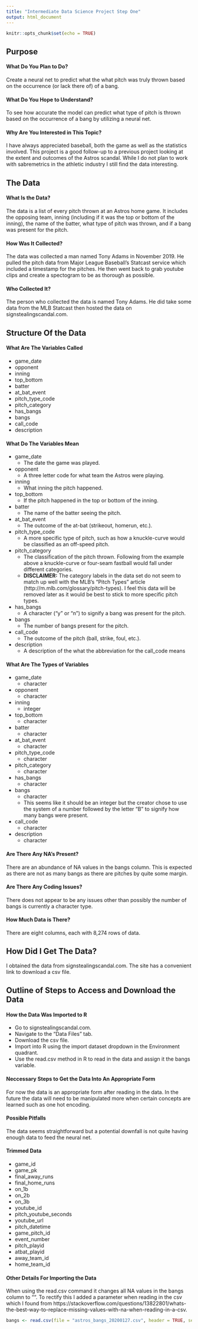 ---
title: "Intermediate Data Science Project Step One"
output: html_document
---

```{r setup, include=FALSE}
knitr::opts_chunk$set(echo = TRUE)
```

## Purpose

#### What Do You Plan to Do?
Create a neural net to predict what the what pitch was truly thrown based on the occurrence (or lack there of) of a bang.

#### What Do You Hope to Understand?
To see how accurate the model can predict what type of pitch is thrown based on the occurrence of a bang by utilizing a neural net.

#### Why Are You Interested in This Topic?
I have always appreciated baseball, both the game as well as the statistics involved. This project is a good follow-up to a previous project looking at the extent and outcomes of the Astros scandal. While I do not plan to work with sabremetrics in the athletic industry I still find the data interesting.


## The Data

#### What Is the Data?
The data is a list of every pitch thrown at an Astros home game. It includes the opposing team, inning (including if it was the top or bottom of the inning), the name of the batter, what type of pitch was thrown, and if a bang was present for the pitch.

#### How Was It Collected?
The data was collected a man named Tony Adams in November 2019. He pulled the pitch data from Major League Baseball's Statcast service which included a timestamp for the pitches. He then went back to grab youtube clips and create a spectogram to be as thorough as possible.

#### Who Collected It?
The person who collected the data is named Tony Adams. He did take some data from the MLB Statcast then hosted the data on signstealingscandal.com.


## Structure Of the Data

#### What Are The Variables Called
* game_date
* opponent
* inning
* top_bottom
* batter
* at_bat_event
* pitch_type_code
* pitch_category
* has_bangs
* bangs
* call_code
* description

#### What Do The Variables Mean
* game_date
  + The date the game was played.
* opponent
  + A three letter code for what team the Astros were playing.
* inning
  + What inning the pitch happened.
* top_bottom
  + If the pitch happened in the top or bottom of the inning.
* batter
  + The name of the batter seeing the pitch.
* at_bat_event
  + The outcome of the at-bat (strikeout, homerun, etc.).
* pitch_type_code
  + A more specific type of pitch, such as how a knuckle-curve would be 
  classified as an off-speed pitch.
* pitch_category
  + The classification of the pitch thrown. Following from the example above
  a knuckle-curve or four-seam fastball would fall under different categories.
  + **DISCLAIMER:** The category labels in the data set do not seem to match up
  well with the MLB's "Pitch Types" article 
  (http://m.mlb.com/glossary/pitch-types). I feel this data will be removed 
  later as it would be best to stick to more specific pitch types.
* has_bangs
  + A character ("y" or "n") to signify a bang was present for the pitch.
* bangs
  + The number of bangs present for the pitch.
* call_code
  + The outcome of the pitch (ball, strike, foul, etc.).
* description
  + A description of the what the abbreviation for the call_code means

#### What Are The Types of Variables
* game_date
  + character
* opponent
  + character
* inning
  + integer
* top_bottom
  + character
* batter
  + character
* at_bat_event
  + character
* pitch_type_code
  + character
* pitch_category
  + character
* has_bangs
  + character
* bangs
  + character
  + This seems like it should be an integer but the creator chose to use the system of a number followed by the letter "B" to signify how many bangs were present.
* call_code
  + character
* description
  + character
  
#### Are There Any NA's Present?
There are an abundance of NA values in the bangs column. This is expected as there are not as many bangs as there are pitches by quite some margin.

#### Are There Any Coding Issues?
There does not appear to be any issues other than possibly the number of bangs is currently a character type.

#### How Much Data is There?
There are eight columns, each with 8,274 rows of data. 


## How Did I Get The Data?
I obtained the data from signstealingscandal.com. The site has a convenient link to download a csv file.


## Outline of Steps to Access and Download the Data

#### How the Data Was Imported to R
* Go to signstealingscandal.com.
* Navigate to the "Data Files" tab.
* Download the csv file.
* Import into R using the import dataset dropdown in the Environment quadrant.
* Use the read.csv method in R to read in the data and assign it the bangs variable.

#### Neccessary Steps to Get the Data Into An Appropriate Form
For now the data is an appropriate form after reading in the data. In the future the data will need to be manipulated more when certain concepts are learned such as one hot encoding.

#### Possible Pitfalls
The data seems straightforward but a potential downfall is not quite having enough data to feed the neural net.

#### Trimmed Data
* game_id
* game_pk
* final_away_runs
* final_home_runs
* on_1b
* on_2b
* on_3b
* youtube_id
* pitch_youtube_seconds
* youtube_url
* pitch_datetime
* game_pitch_id
* event_number
* pitch_playid
* atbat_playid
* away_team_id
* home_team_id

#### Other Details For Importing the Data
When using the read.csv command it changes all NA values in the bangs column to "". To rectify this I added a parameter when reading in the csv which I found from https://stackoverflow.com/questions/13822801/whats-the-best-way-to-replace-missing-values-with-na-when-reading-in-a-csv.
```{r, echo=FALSE}
bangs <- read.csv(file = "astros_bangs_20200127.csv", header = TRUE, sep = ",", dec = ".", na.strings = c(""))
```